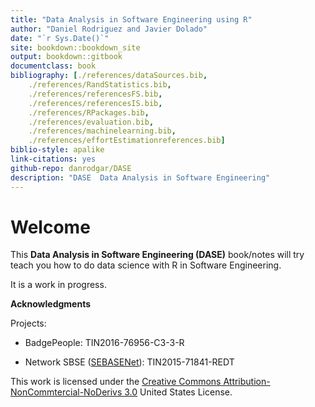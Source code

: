 ```yaml
--- 
title: "Data Analysis in Software Engineering using R"
author: "Daniel Rodriguez and Javier Dolado"
date: "`r Sys.Date()`"
site: bookdown::bookdown_site
output: bookdown::gitbook
documentclass: book
bibliography: [./references/dataSources.bib,
    ./references/RandStatistics.bib,
    ./references/referencesFS.bib,
    ./references/referencesIS.bib,
    ./references/RPackages.bib,
    ./references/evaluation.bib,
    ./references/machinelearning.bib,    
    ./references/effortEstimationreferences.bib]
biblio-style: apalike
link-citations: yes
github-repo: danrodgar/DASE
description: "DASE  Data Analysis in Software Engineering"
---
```


# Welcome {-}

This __Data Analysis in Software Engineering (DASE)__ book/notes will try teach you how to do data science with R in Software Engineering. 

It is a work in progress.

**Acknowledgments**

Projects:

* BadgePeople: TIN2016-76956-C3-3-R

* Network SBSE ([SEBASENet](https://www.uco.es/investigacion/proyectos/SEBASENet/index.php?title=P%C3%A1gina_principal)): TIN2015-71841-REDT

This work is licensed under the [Creative Commons Attribution-NonCommtercial-NoDerivs 3.0](http://creativecommons.org/licenses/by-nc-nd/3.0/us/) United States License. 


